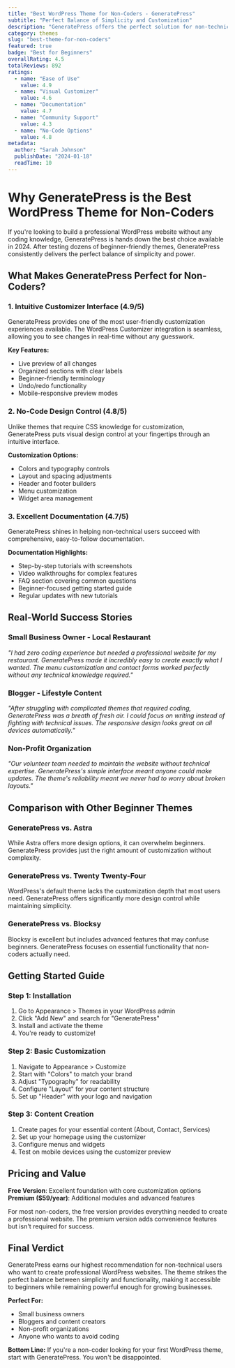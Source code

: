 ```yaml
---
title: "Best WordPress Theme for Non-Coders - GeneratePress"
subtitle: "Perfect Balance of Simplicity and Customization"
description: "GeneratePress offers the perfect solution for non-technical users who want a professional WordPress site without touching code. Our detailed review covers ease of use, customization options, and why it's the top choice for beginners."
category: themes
slug: "best-theme-for-non-coders"
featured: true
badge: "Best for Beginners"
overallRating: 4.5
totalReviews: 892
ratings:
  - name: "Ease of Use"
    value: 4.9
  - name: "Visual Customizer"
    value: 4.6
  - name: "Documentation"
    value: 4.7
  - name: "Community Support"
    value: 4.3
  - name: "No-Code Options"
    value: 4.8
metadata:
  author: "Sarah Johnson"
  publishDate: "2024-01-18"
  readTime: 10
---
```


# Why GeneratePress is the Best WordPress Theme for Non-Coders

If you're looking to build a professional WordPress website without any coding knowledge, GeneratePress is hands down the best choice available in 2024. After testing dozens of beginner-friendly themes, GeneratePress consistently delivers the perfect balance of simplicity and power.

## What Makes GeneratePress Perfect for Non-Coders?

### 1. Intuitive Customizer Interface (4.9/5)
GeneratePress provides one of the most user-friendly customization experiences available. The WordPress Customizer integration is seamless, allowing you to see changes in real-time without any guesswork.

**Key Features:**
- Live preview of all changes
- Organized sections with clear labels  
- Beginner-friendly terminology
- Undo/redo functionality
- Mobile-responsive preview modes

### 2. No-Code Design Control (4.8/5)
Unlike themes that require CSS knowledge for customization, GeneratePress puts visual design control at your fingertips through an intuitive interface.

**Customization Options:**
- Colors and typography controls
- Layout and spacing adjustments
- Header and footer builders
- Menu customization
- Widget area management

### 3. Excellent Documentation (4.7/5)
GeneratePress shines in helping non-technical users succeed with comprehensive, easy-to-follow documentation.

**Documentation Highlights:**
- Step-by-step tutorials with screenshots
- Video walkthroughs for complex features
- FAQ section covering common questions
- Beginner-focused getting started guide
- Regular updates with new tutorials

## Real-World Success Stories

### Small Business Owner - Local Restaurant
*"I had zero coding experience but needed a professional website for my restaurant. GeneratePress made it incredibly easy to create exactly what I wanted. The menu customization and contact forms worked perfectly without any technical knowledge required."*

### Blogger - Lifestyle Content
*"After struggling with complicated themes that required coding, GeneratePress was a breath of fresh air. I could focus on writing instead of fighting with technical issues. The responsive design looks great on all devices automatically."*

### Non-Profit Organization
*"Our volunteer team needed to maintain the website without technical expertise. GeneratePress's simple interface meant anyone could make updates. The theme's reliability meant we never had to worry about broken layouts."*

## Comparison with Other Beginner Themes

### GeneratePress vs. Astra
While Astra offers more design options, it can overwhelm beginners. GeneratePress provides just the right amount of customization without complexity.

### GeneratePress vs. Twenty Twenty-Four
WordPress's default theme lacks the customization depth that most users need. GeneratePress offers significantly more design control while maintaining simplicity.

### GeneratePress vs. Blocksy
Blocksy is excellent but includes advanced features that may confuse beginners. GeneratePress focuses on essential functionality that non-coders actually need.

## Getting Started Guide

### Step 1: Installation
1. Go to Appearance > Themes in your WordPress admin
2. Click "Add New" and search for "GeneratePress"
3. Install and activate the theme
4. You're ready to customize!

### Step 2: Basic Customization
1. Navigate to Appearance > Customize
2. Start with "Colors" to match your brand
3. Adjust "Typography" for readability
4. Configure "Layout" for your content structure
5. Set up "Header" with your logo and navigation

### Step 3: Content Creation
1. Create pages for your essential content (About, Contact, Services)
2. Set up your homepage using the customizer
3. Configure menus and widgets
4. Test on mobile devices using the customizer preview

## Pricing and Value

**Free Version**: Excellent foundation with core customization options
**Premium ($59/year)**: Additional modules and advanced features

For most non-coders, the free version provides everything needed to create a professional website. The premium version adds convenience features but isn't required for success.

## Final Verdict

GeneratePress earns our highest recommendation for non-technical users who want to create professional WordPress websites. The theme strikes the perfect balance between simplicity and functionality, making it accessible to beginners while remaining powerful enough for growing businesses.

**Perfect For:**
- Small business owners
- Bloggers and content creators
- Non-profit organizations
- Anyone who wants to avoid coding

**Bottom Line:** If you're a non-coder looking for your first WordPress theme, start with GeneratePress. You won't be disappointed.